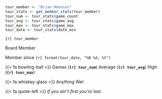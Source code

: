 ::: {.tour-member-card}

::: {.tour-member-photo-container}

::: {.tour-member-photo style="background-image: url(\"images/bhennies.jpg\")"}
:::

:::

::: {.tour-member-name}

```r
tour_member <- "Brian Hennies"
tour_stats <- get_member_stats(tour_member)
tour_num <- tour_stats$game_count
tour_avg <- tour_stats$game_avg
tour_max <- tour_stats$game_max
tour_date <- tour_stats$date_min
```

`{r} tour_member`

:::

::: {.tour-member-title}

Board Member

Member since `{r} format(tour_date, "%B %d, %Y")`

:::

::: {.tour-member-stats}

{{< fa bowling-ball >}} Games (**`{r} tour_num`**) Average (**`{r} tour_avg`**) High (**`{r} tour_max`**)

:::

::: {.tour-member-drink}

{{< fa whiskey-glass >}} Anything Wet

:::

::: {.tour-member-quote}

{{< fa quote-left >}} *If you ain't first you're last.*

:::

:::
